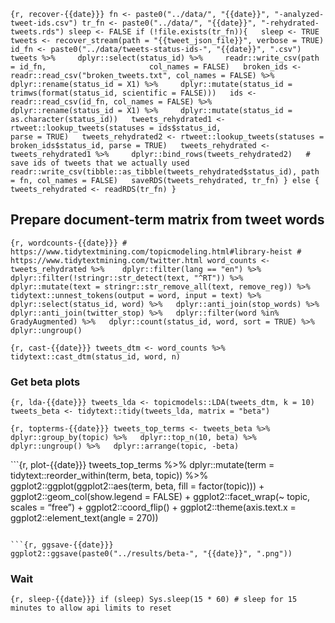 

```{r, recover-{{date}}}
fn <- paste0("../data/", "{{date}}", "-analyzed-tweet-ids.csv")
tr_fn <- paste0("../data/", "{{date}}", "-rehydrated-tweets.rds")
sleep <- FALSE
if (!file.exists(tr_fn)){
  sleep <- TRUE
  tweets <- recover_stream(path = "{{tweet_json_file}}", verbose = TRUE) 
  id_fn <- paste0("../data/tweets-status-ids-", "{{date}}", ".csv")
  tweets %>%
    dplyr::select(status_id) %>%
    readr::write_csv(path = id_fn, 
                     col_names = FALSE)
  broken_ids <- readr::read_csv("broken_tweets.txt", col_names = FALSE) %>%
    dplyr::rename(status_id = X1) %>%
    dplyr::mutate(status_id = trimws(format(status_id, scientific = FALSE)))
  ids <- readr::read_csv(id_fn, col_names = FALSE) %>%
    dplyr::rename(status_id = X1) %>%
    dplyr::mutate(status_id = as.character(status_id))
  tweets_rehydrated1 <- rtweet::lookup_tweets(statuses = ids$status_id, 
                                              parse = TRUE)
  tweets_rehydrated2 <- rtweet::lookup_tweets(statuses = broken_ids$status_id, parse = TRUE)
  tweets_rehydrated <- tweets_rehydrated1 %>%
    dplyr::bind_rows(tweets_rehydrated2)
  # save ids of tweets that we actually used
  readr::write_csv(tibble::as_tibble(tweets_rehydrated$status_id), path = fn, col_names = FALSE)
  saveRDS(tweets_rehydrated, tr_fn)
} else {
  tweets_rehydrated <- readRDS(tr_fn)
}
```


## Prepare document-term matrix from tweet words


```{r, wordcounts-{{date}}}
# https://www.tidytextmining.com/topicmodeling.html#library-heist
# https://www.tidytextmining.com/twitter.html
word_counts <- tweets_rehydrated %>% 
  dplyr::filter(lang == "en") %>%
  dplyr::filter(!stringr::str_detect(text, "^RT")) %>%
  dplyr::mutate(text = stringr::str_remove_all(text, remove_reg)) %>%
  tidytext::unnest_tokens(output = word, input = text) %>%
  dplyr::select(status_id, word) %>%
  dplyr::anti_join(stop_words) %>%
  dplyr::anti_join(twitter_stop) %>%
  dplyr::filter(word %in% GradyAugmented) %>%
  dplyr::count(status_id, word, sort = TRUE) %>%
  dplyr::ungroup()
```

```{r, cast-{{date}}}
tweets_dtm <- word_counts %>%
  tidytext::cast_dtm(status_id, word, n)
```










### Get beta plots

```{r, lda-{{date}}}
tweets_lda <- topicmodels::LDA(tweets_dtm, k = 10)
tweets_beta <- tidytext::tidy(tweets_lda, matrix = "beta")
```

```{r, topterms-{{date}}}
tweets_top_terms <- tweets_beta %>%
  dplyr::group_by(topic) %>%
  dplyr::top_n(10, beta) %>%
  dplyr::ungroup() %>%
  dplyr::arrange(topic, -beta)
```

```{r, plot-{{date}}}
tweets_top_terms %>%
  dplyr::mutate(term = tidytext::reorder_within(term, beta, topic)) %>%
  ggplot2::ggplot(ggplot2::aes(term, beta, fill = factor(topic))) +
  ggplot2::geom_col(show.legend = FALSE) +
  ggplot2::facet_wrap(~ topic, scales = "free") +
  ggplot2::coord_flip() + 
  ggplot2::theme(axis.text.x = ggplot2::element_text(angle = 270))

```

```{r, ggsave-{{date}}}
ggplot2::ggsave(paste0("../results/beta-", "{{date}}", ".png"))
```



### Wait

```{r, sleep-{{date}}}
if (sleep) Sys.sleep(15 * 60) # sleep for 15 minutes to allow api limits to reset
```

